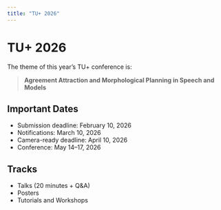 ```yaml
---
title: "TU+ 2026"
---
```


# TU+ 2026

The theme of this year’s TU+ conference is:

> **Agreement Attraction and Morphological Planning in Speech and Models**

## Important Dates
- Submission deadline: February 10, 2026  
- Notifications: March 10, 2026  
- Camera-ready deadline: April 10, 2026  
- Conference: May 14–17, 2026

## Tracks
- Talks (20 minutes + Q&A)  
- Posters  
- Tutorials and Workshops
